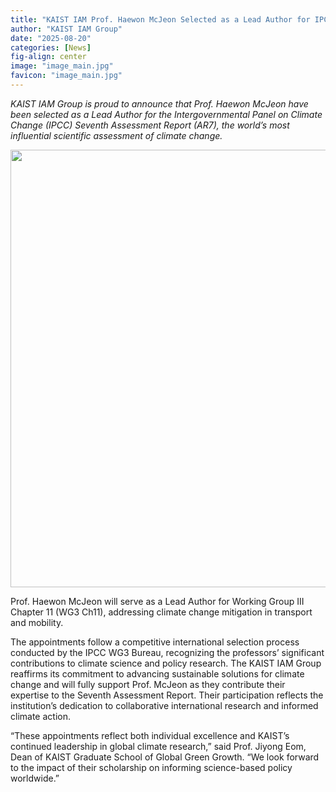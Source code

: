 ```yaml
---
title: "KAIST IAM Prof. Haewon McJeon Selected as a Lead Author for IPCC 7th Assessment Report"
author: "KAIST IAM Group"
date: "2025-08-20"
categories: [News]
fig-align: center
image: "image_main.jpg"
favicon: "image_main.jpg"
---
```


*KAIST IAM Group is proud to announce that Prof. Haewon McJeon have been selected as a Lead Author for the Intergovernmental Panel on Climate Change (IPCC) Seventh Assessment Report (AR7), the world’s most influential scientific assessment of climate change.*

![](image_main.jpg){fig-align="center" width="700"}

Prof. Haewon McJeon will serve as a Lead Author for Working Group III Chapter 11 (WG3 Ch11), addressing climate change mitigation in transport and mobility.

The appointments follow a competitive international selection process conducted by the IPCC WG3 Bureau, recognizing the professors’ significant contributions to climate science and policy research. The KAIST IAM Group reaffirms its commitment to advancing sustainable solutions for climate change and will fully support Prof. McJeon as they contribute their expertise to the Seventh Assessment Report. Their participation reflects the institution’s dedication to collaborative international research and informed climate action.

“These appointments reflect both individual excellence and KAIST’s continued leadership in global climate research,” said Prof. Jiyong Eom, Dean of KAIST Graduate School of Global Green Growth. “We look forward to the impact of their scholarship on informing science-based policy worldwide.”
